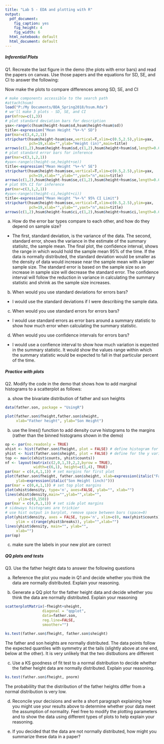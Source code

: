 ```yaml
---
title: "Lab 5 - EDA and plotting with R"
output:
  pdf_document:
    fig_caption: yes
    fig_height: 4
    fig_width: 6
  html_notebook: default
  html_document: default
---
```


##### Inferential Plots
Q1. Recreate the last figure in the demo (the plots with error bars) and read the papers on canvas. Use those papers and the equations for SD, SE, and CI to answer the following:   
    
Now make the plots to compare differences among SD, SE, and CI
```r
# make components accessible to the search path
#attach(hsum)
load("P:/My Documents/BDA_Spring2018/hsum.Rda")
# we'll make 3 plots - SD, SE, and CI
par(mfrow=c(1,3))
# plot standard deviation bars for description
yax<-range(c(hsum$height-hsum$sd,hsum$height+hsum$sd))
title<-expression("Mean Height "%+-%" SD")
par(mar=c(3,4,2,1))
stripchart(hsum$height~hsum$sex,vertical=T,xlim=c(0.5,2.5),ylim=yax,
           pch=19,xlab="",ylab="Height (in)",main=title)
arrows(c(1,2),hsum$height-hsum$sd,c(1,2),hsum$height+hsum$sd,length=0.05,angle=90,code=3)
# plot standard error bars for inference
par(mar=c(3,1,2,1))
#yax<-range(c(height-se,height+se))
title<-expression("Mean Height "%+-%" SE")
stripchart(hsum$height~hsum$sex,vertical=T,xlim=c(0.5,2.5),ylim=yax,
           pch=19,xlab="",ylab="",yaxt="n",main=title)
arrows(c(1,2),hsum$height-hsum$se,c(1,2),hsum$height+hsum$se,length=0.05,angle=90,code=3)
# plot 95% CI for inference
par(mar=c(3,1,2,1))
#yax<-range(c(height-ci,height+ci))
title<-expression("Mean Height "%+-%" 95% CI Limit")
stripchart(hsum$height~hsum$sex,vertical=T,xlim=c(0.5,2.5),ylim=yax,
           pch=19,xlab="",ylab="",yaxt="n",main=title)
arrows(c(1,2),hsum$height-hsum$ci,c(1,2),hsum$height+hsum$ci,length=0.05,angle=90,code=3)
```


a. How do the error bar types compare to each other, and how do they depend on sample size?   
  - The first, standard deviation, is the variance of the data. The second, standard error, shows the variance in the estimate of the summary statisitc, the sample mean. The final plot, the confidence interval, shows the range in which would hold the sample mean 95% of the time. If the data is normally distributed, the standard deviation would be smaller as the density of data would increase near the sample mean with a larger sample size. The standard error is based on the sample size so an increase in sample size will decrease the standard error. The confidence interval will follow the reduction in variance in calculating the summary statistic and shrink as the sample size increases.    

b. When would you use standard deviations for errors bars?   
  - I would use the standard deviations if I were describing the sample data. 
  
c. When would you use standard errors for errors bars?   
  - I would use standard errors as error bars around a summary statistic to show how much error when calculating the summary statistic.   

d. When would you use confidence intervals for errors bars?   
  - I would use a confience interval to show how much variation is expected in the summary statistic. It would show the values range within which the summary statistic would be expected to fall in that particular percent of the time.   

##### Practice with plots
Q2. Modify the code in the demo that shows how to add marginal histograms to a scatterplot as follows:

a. show the bivariate distribution of father and son heights   
```r
data(father.son, package = "UsingR")

plot(father.son$fheight,father.son$sheight,
     xlab="Father height", ylab="Son Height")
```

b. use the lines() function to add density curve histograms to the margins (rather than the binned histograms shown in the demo)   
```r
op <- par(no.readonly = TRUE)
xhist <- hist(father.son$fheight, plot = FALSE) # define histogram for x variable
yhist <- hist(father.son$sheight, plot = FALSE) # define for the y variable
top <- max(c(xhist$counts, yhist$counts))
nf <- layout(matrix(c(2,0,1,3),2,2,byrow = TRUE),
             width=c(6,1), height=c(1,4), TRUE)
par(mar = c(4,4,1,1)) # set margins for first plot
plot(father.son$fheight, father.son$sheight, xlab=expression(italic("Father Height (inch)")), pch=16,
     ylab=expression(italic("Son Height (inch)")))
par(mar = c(0,4,1,1)) # set top plot margins
plot(xhist$density, type='n', axes=FALSE, ylab="", xlab="")
lines(xhist$density,main="",ylab="",xlab="",
      ylim=c(0,150))
par(mar = c(4,0,1,1)) # set side plot margins
# sideways histograms are trickier
# use hist output in barplot, remove space between bars (space=0)
plot(yhist$density, axes = FALSE, type='n', xlim=c(0, max(yhist$counts)),
     ylim = c(range(yhist$breaks)), ylab="",xlab="")
lines(yhist$density, main="", ylab="",
     xlab="")
par(op)
```

c. make sure the labels in your new plot are correct

##### QQ plots and tests
Q3. Use the father height data to answer the following questions

a. Reference the plot you made in Q1 and decide whether you think the data are normally distributed. Explain your reasoning.

b. Generate a QQ plot for the father height data and decide whether you think the data are normally distributed. Explain your reasoning   
```r
scatterplotMatrix(~fheight+sheight, 
                 diagonal = "qqplot",
                 data=father.son,
                 reg.line=FALSE,
                 smoother="")

ks.test(father.son$fheight, father.son$sheight)
```
  
The father and son heights are normally distributed. The data points follow the expected quantiles with symmetry at the tails (slightly above at one end, below at the other). It is very unlikely that the two distbutions are different 
   
c. Use a KS goodness of fit test to a normal distribution to decide whether the father height data are normally distributed. Explain your reasoning.  
```r
ks.test(father.son$fheight, pnorm)

```
   
The probabililty that the distribution of the father heights differ from a normal distribution is very low.   

d. Reconcile your decisions and write a short paragraph explaining how you might use your results above to determine whether your data meet the assumption of normality. Feel free to modify the plotting parameters and to show the data using different types of plots to help explain your reasoning.

e. If you decided that the data are not normally distributed, how might you summarize these data in a paper?

